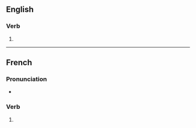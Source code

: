 {{also|particularisés}}
==English==

===Verb===
{{head|en|verb form}}

# {{en-third-person singular of|particularise}}

----

==French==

===Pronunciation===
* {{homophones|fr|particularise|particularisent}}

===Verb===
{{head|fr|verb form}}

# {{inflection of|fr|particulariser||2|s|pres|ind//sub}}